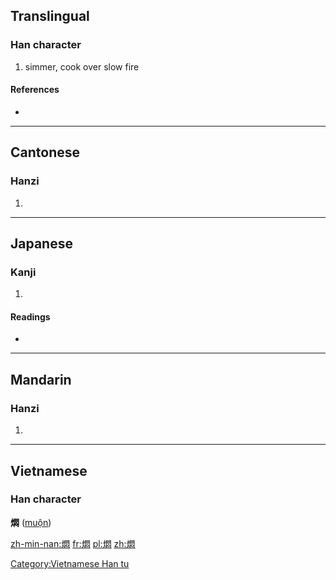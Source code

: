 {{also|焖}}
==Translingual==

===Han character===
{{Han char|rn=86|rad=火|as=12|sn=16|four=9782<sub>0</sub>|canj=火日弓心 (FANP)}}

# simmer, cook over slow fire

====References====
* {{Han ref|kx=0684.161|dkj=19455|hdz=32238.070|uh=71DC|ud=29148|bh=BF54|bd=48980}}

----

==Cantonese==

===Hanzi===
{{yue-hanzi|jyut=|y=mun6|sim=焖}}

# {{defn|lang=yue|sort=火12}}

----

==Japanese==

===Kanji===
{{ja-kanji|grade=|rs=火12}}

# {{defn|lang=ja|sort=火12}}

====Readings====
* {{ja-readings|on=[[もん]] (mon)|kun=}}

----

==Mandarin==

===Hanzi===
{{cmn-hanzi|sim=焖|pin=[[mèn]] ([[men4]])|wg=men<sup>4</sup>}}
#{{defn|lang=cmn|sort=火12}}

----

==Vietnamese==
===Han character===
'''燜''' ([[muộn]])

[[Category:Vietnamese Han tu]]

[[zh-min-nan:燜]]
[[fr:燜]]
[[pl:燜]]
[[zh:燜]]